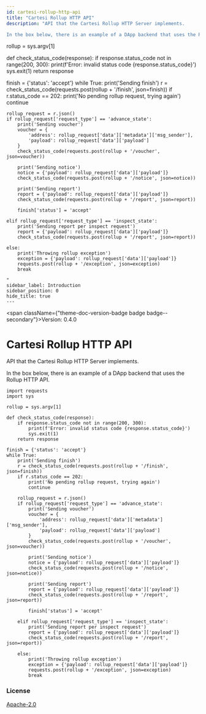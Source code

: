 ```yaml
---
id: cartesi-rollup-http-api
title: "Cartesi Rollup HTTP API"
description: "API that the Cartesi Rollup HTTP Server implements.

In the box below, there is an example of a DApp backend that uses the Rollup HTTP API.

```

rollup = sys.argv[1]

def check_status_code(response):
    if response.status_code not in range(200, 300):
        print(f'Error: invalid status code {response.status_code}')
        sys.exit(1)
    return response

finish = {'status': 'accept'}
while True:
    print('Sending finish')
    r = check_status_code(requests.post(rollup + '/finish', json=finish))
    if r.status_code == 202:
        print('No pending rollup request, trying again')
        continue

    rollup_request = r.json()
    if rollup_request['request_type'] == 'advance_state':
        print('Sending voucher')
        voucher = {
            'address': rollup_request['data']['metadata']['msg_sender'],
            'payload': rollup_request['data']['payload']
        }
        check_status_code(requests.post(rollup + '/voucher', json=voucher))

        print('Sending notice')
        notice = {'payload': rollup_request['data']['payload']}
        check_status_code(requests.post(rollup + '/notice', json=notice))

        print('Sending report')
        report = {'payload': rollup_request['data']['payload']}
        check_status_code(requests.post(rollup + '/report', json=report))

        finish['status'] = 'accept'

    elif rollup_request['request_type'] == 'inspect_state':
        print('Sending report per inspect request')
        report = {'payload': rollup_request['data']['payload']}
        check_status_code(requests.post(rollup + '/report', json=report))

    else:
        print('Throwing rollup exception')
        exception = {'payload': rollup_request['data']['payload']}
        requests.post(rollup + '/exception', json=exception)
        break
```
"
sidebar_label: Introduction
sidebar_position: 0
hide_title: true
---
```



<span className={"theme-doc-version-badge badge badge--secondary"}>Version: 0.4.0</span>

# Cartesi Rollup HTTP API



API that the Cartesi Rollup HTTP Server implements.

In the box below, there is an example of a DApp backend that uses the Rollup HTTP API.

```
import requests
import sys

rollup = sys.argv[1]

def check_status_code(response):
    if response.status_code not in range(200, 300):
        print(f'Error: invalid status code {response.status_code}')
        sys.exit(1)
    return response

finish = {'status': 'accept'}
while True:
    print('Sending finish')
    r = check_status_code(requests.post(rollup + '/finish', json=finish))
    if r.status_code == 202:
        print('No pending rollup request, trying again')
        continue

    rollup_request = r.json()
    if rollup_request['request_type'] == 'advance_state':
        print('Sending voucher')
        voucher = {
            'address': rollup_request['data']['metadata']['msg_sender'],
            'payload': rollup_request['data']['payload']
        }
        check_status_code(requests.post(rollup + '/voucher', json=voucher))

        print('Sending notice')
        notice = {'payload': rollup_request['data']['payload']}
        check_status_code(requests.post(rollup + '/notice', json=notice))

        print('Sending report')
        report = {'payload': rollup_request['data']['payload']}
        check_status_code(requests.post(rollup + '/report', json=report))

        finish['status'] = 'accept'

    elif rollup_request['request_type'] == 'inspect_state':
        print('Sending report per inspect request')
        report = {'payload': rollup_request['data']['payload']}
        check_status_code(requests.post(rollup + '/report', json=report))

    else:
        print('Throwing rollup exception')
        exception = {'payload': rollup_request['data']['payload']}
        requests.post(rollup + '/exception', json=exception)
        break
```


<div style={{"marginBottom":"var(--ifm-paragraph-margin-bottom)"}}><h3 style={{"marginBottom":"0.25rem"}}>License</h3><a href={"https://www.apache.org/licenses/LICENSE-2.0.html"}>Apache-2.0</a></div>
      